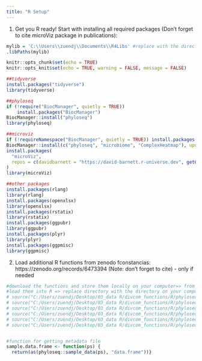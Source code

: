 ```yaml
---
title: "R Setup"
---
```

1. Get you R ready! Start with installing all required packages (Don't forget to cite microViz package in publications):

```r
mylib = 'C:\\Users\\zuendj\\Documents\\R4Libs' #replace with the directory of library
.libPaths(mylib)

knitr::opts_chunk$set(echo = TRUE)
knitr::opts_knit$set(echo = TRUE, warning = FALSE, message = FALSE)

##tidyverse
install.packages("tidyverse")
library(tidyverse)

##phyloseq
if (!require("BiocManager", quietly = TRUE))
    install.packages("BiocManager")
BiocManager::install("phyloseq")
library(phyloseq)

##microviz
if (!requireNamespace("BiocManager", quietly = TRUE)) install.packages("BiocManager")
BiocManager::install(c("phyloseq", "microbiome", "ComplexHeatmap"), update = FALSE)
install.packages(
  "microViz",
  repos = c(davidbarnett = "https://david-barnett.r-universe.dev", getOption("repos"))
)
library(microViz)

##other packages
install.packages(rlang)
library(rlang)
install.packages(openxlsx)
library(openxlsx)
install.packages(rstatix)
library(rstatix)
install.packages(ggpubr)
library(ggpubr)
install.packages(plyr)
library(plyr)
install.packages(ggpmisc)
library(ggpmisc)
```

2. Load additional R functions from zenodo fconstancias: https://zenodo.org/records/6473394 (Note: don't forget to cite) - only if needed
```r
#download the functions and store them locally on your computer=> from fconstancias: https://zenodo.org/records/6473394 
#load them into R => replace directory with the directory on your computer
# source("C:/Users/zuendj/Desktop/03_data R/divcom_functions/R/phyloseq_taxa_tests.R") 
# source("C:/Users/zuendj/Desktop/03_data R/divcom_functions/R/phyloseq_normalisation.R") 
# source("C:/Users/zuendj/Desktop/03_data R/divcom_functions/R/phyloseq_alpha.R") 
# source("C:/Users/zuendj/Desktop/03_data R/divcom_functions/R/phyloseq_beta.R") 
# source("C:/Users/zuendj/Desktop/03_data R/divcom_functions/R/phyloseq_heatmap.R")
# source("C:/Users/zuendj/Desktop/03_data R/divcom_functions/R/phyloseq_taxa_tests.R")


#function for getting metadata file
sample.data.frame <- function(ps) {
  return(as(phyloseq::sample_data(ps), "data.frame"))}
```